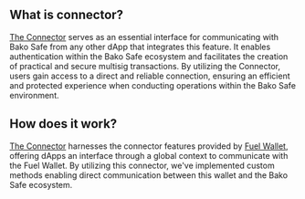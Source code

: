 ## What is connector?

[The Connector](https://bsafe-dapp.vercel.app) serves as an essential interface for communicating with Bako Safe from any other dApp that integrates this feature. It enables authentication within the Bako Safe ecosystem and facilitates the creation of practical and secure multisig transactions. By utilizing the Connector, users gain access to a direct and reliable connection, ensuring an efficient and protected experience when conducting operations within the Bako Safe environment.

## How does it work?

[The Connector](https://bsafe-dapp.vercel.app) harnesses the connector features provided by
[Fuel Wallet](https://github.com/FuelLabs/fuels-wallet),
offering dApps an interface through a global context to communicate with the Fuel Wallet.
By utilizing this connector, we've implemented custom methods enabling direct communication
between this wallet and the Bako Safe ecosystem.

